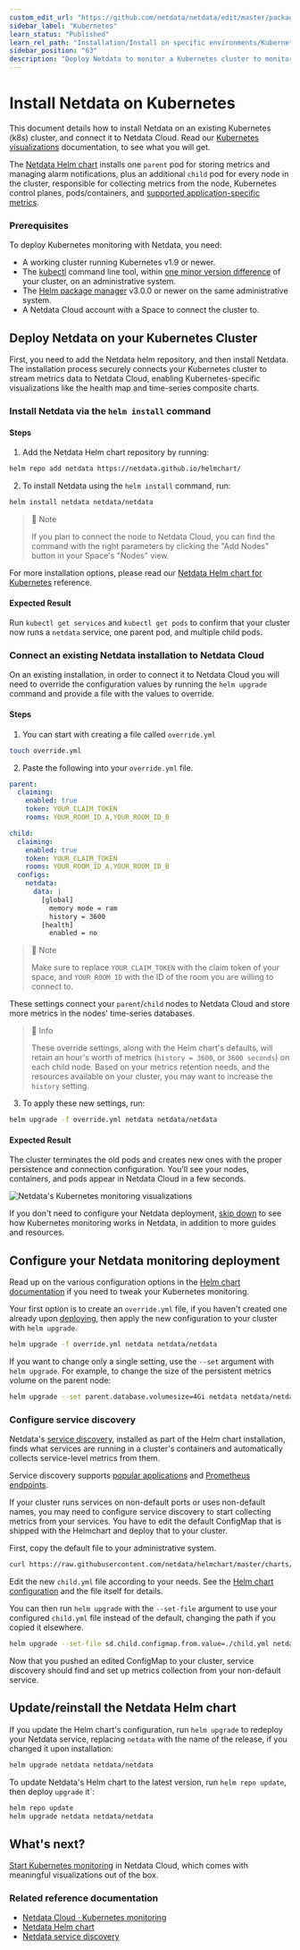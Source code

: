 ```yaml
---
custom_edit_url: "https://github.com/netdata/netdata/edit/master/packaging/installer/methods/kubernetes.md"
sidebar_label: "Kubernetes"
learn_status: "Published"
learn_rel_path: "Installation/Install on specific environments/Kubernetes"
sidebar_position: "63"
description: "Deploy Netdata to monitor a Kubernetes cluster to monitor the health, performance, resource utilization, and application metrics of a Kubernetes cluster in real time."
---
```




# Install Netdata on Kubernetes

This document details how to install Netdata on an existing Kubernetes (k8s) cluster, and connect it to Netdata Cloud. Read our [Kubernetes visualizations](/docs/nightly/visualization,-charts-and-dashboards/kubernetes-visualizations) documentation, to see what you will get.

The [Netdata Helm chart](/docs/nightly/installation/install-on-specific-environments/kubernetes/kubernetes-helm-chart-reference) installs one `parent` pod for storing metrics and managing alarm notifications, plus an additional
`child` pod for every node in the cluster, responsible for collecting metrics from the node, Kubernetes control planes,
pods/containers, and [supported application-specific
metrics](https://github.com/netdata/helmchart#service-discovery-and-supported-services).

### Prerequisites

To deploy Kubernetes monitoring with Netdata, you need:

- A working cluster running Kubernetes v1.9 or newer.
- The [kubectl](https://kubernetes.io/docs/reference/kubectl/overview/) command line tool, within [one minor version
    difference](https://kubernetes.io/docs/tasks/tools/install-kubectl/#before-you-begin) of your cluster, on an
    administrative system.
- The [Helm package manager](https://helm.sh/) v3.0.0 or newer on the same administrative system.
- A Netdata Cloud account with a Space to connect the cluster to.

## Deploy Netdata on your Kubernetes Cluster

First, you need to add the Netdata helm repository, and then install Netdata.  
The installation process securely connects your Kubernetes cluster to stream metrics data to Netdata Cloud, enabling Kubernetes-specific visualizations like the health map and time-series composite charts.

<Tabs groupId="installation_type">
<TabItem value="new_installations" label="New Installations">

<h3> Install Netdata via the <code>helm install</code> command </h3>

#### Steps

1. Add the Netdata Helm chart repository by running:

  ```bash
  helm repo add netdata https://netdata.github.io/helmchart/
  ```

2. To install Netdata using the `helm install` command, run:

  ```bash
  helm install netdata netdata/netdata 
  ```

  > :bookmark_tabs: Note
  >  
  > If you plan to connect the node to Netdata Cloud, you can find the command with the right parameters by clicking the "Add Nodes" button in your Space's "Nodes" view.

  For more installation options, please read our [Netdata Helm chart for Kubernetes](/docs/nightly/installation/install-on-specific-environments/kubernetes/kubernetes-helm-chart-reference) reference.

#### Expected Result

Run `kubectl get services` and `kubectl get pods` to confirm that your cluster now runs a `netdata` service, one parent pod, and multiple child pods.

</TabItem>
<TabItem value="existing_installations" label="Existing Installations">

<h3> Connect an existing Netdata installation to Netdata Cloud </h3>

On an existing installation, in order to connect it to Netdata Cloud you will need to override the configuration values by running the `helm upgrade` command and provide a file with the values to override.

#### Steps

1. You can start with creating a file called `override.yml`

  ```bash
  touch override.yml
  ```
  
2. Paste the following into your `override.yml` file.

  ```yaml
  parent:
    claiming:
      enabled: true
      token: YOUR_CLAIM_TOKEN
      rooms: YOUR_ROOM_ID_A,YOUR_ROOM_ID_B

  child:
    claiming:
      enabled: true
      token: YOUR_CLAIM_TOKEN
      rooms: YOUR_ROOM_ID_A,YOUR_ROOM_ID_B
    configs:
      netdata:
        data: |
          [global]
            memory mode = ram
            history = 3600
          [health]
            enabled = no
  ```

  > :bookmark_tabs: Note
  >  
  > Make sure to replace `YOUR_CLAIM_TOKEN` with the claim token of your space,
  > and `YOUR_ROOM_ID` with the ID of the room you are willing to connect to.

  These settings connect your `parent`/`child` nodes to Netdata Cloud and store more metrics in the nodes' time-series databases.

  > :bookmark_tabs: Info
  >  
  > These override settings, along with the Helm chart's defaults, will retain an hour's worth of metrics (`history = 3600`, or `3600 seconds`) on each child node. Based on your metrics retention needs, and the resources available on your cluster, you may want to increase the `history` setting.

3. To apply these new settings, run:

  ```bash
  helm upgrade -f override.yml netdata netdata/netdata
  ```

#### Expected Result

The cluster terminates the old pods and creates new ones with the proper persistence and connection configuration. You'll see your nodes, containers, and pods appear in Netdata Cloud in a few seconds.

</TabItem>
</Tabs>

![Netdata's Kubernetes monitoring
visualizations](https://user-images.githubusercontent.com/1153921/107801491-5dcb0f00-6d1d-11eb-9ab1-876c39f556e2.png)

If you don't need to configure your Netdata deployment, [skip down](#whats-next) to see how Kubernetes monitoring works
in Netdata, in addition to more guides and resources.

## Configure your Netdata monitoring deployment

Read up on the various configuration options in the [Helm chart
documentation](https://github.com/netdata/helmchart#configuration) if you need to tweak your Kubernetes monitoring.

Your first option is to create an `override.yml` file, if you haven't created one already upon [deploying](#deploy-netdata-on-your-kubernetes-cluster), then apply the new configuration to your cluster with `helm
upgrade`.

```bash
helm upgrade -f override.yml netdata netdata/netdata
```

If you want to change only a single setting, use the `--set` argument with `helm upgrade`. For example, to change the
size of the persistent metrics volume on the parent node:

```bash
helm upgrade --set parent.database.volumesize=4Gi netdata netdata/netdata
```

### Configure service discovery

Netdata's [service discovery](https://github.com/netdata/agent-service-discovery/#service-discovery), installed as part
of the Helm chart installation, finds what services are running in a cluster's containers and automatically collects
service-level metrics from them.

Service discovery supports [popular applications](https://github.com/netdata/helmchart#applications) and [Prometheus endpoints](https://github.com/netdata/helmchart#prometheus-endpoints).

If your cluster runs services on non-default ports or uses non-default names, you may need to configure service
discovery to start collecting metrics from your services. You have to edit the default ConfigMap that is shipped with
the Helmchart and deploy that to your cluster.

First, copy the default file to your administrative system.

```bash
curl https://raw.githubusercontent.com/netdata/helmchart/master/charts/netdata/sdconfig/child.yml -o child.yml
```

Edit the new `child.yml` file according to your needs. See the [Helm chart configuration](https://github.com/netdata/helmchart#configuration) and the file itself for details.

You can then run `helm upgrade` with the `--set-file` argument to use your configured `child.yml` file instead of the
default, changing the path if you copied it elsewhere.

```bash
helm upgrade --set-file sd.child.configmap.from.value=./child.yml netdata netdata/netdata
```

Now that you pushed an edited ConfigMap to your cluster, service discovery should find and set up metrics collection
from your non-default service.

## Update/reinstall the Netdata Helm chart

If you update the Helm chart's configuration, run `helm upgrade` to redeploy your Netdata service, replacing `netdata`
with the name of the release, if you changed it upon installation:

```bash
helm upgrade netdata netdata/netdata
```

To update Netdata's Helm chart to the latest version, run `helm repo update`, then deploy `upgrade` it`:

```bash
helm repo update
helm upgrade netdata netdata/netdata
```

## What's next?

[Start Kubernetes monitoring](/docs/nightly/visualization,-charts-and-dashboards/kubernetes-visualizations) in Netdata Cloud, which comes with meaningful visualizations out of the box.

### Related reference documentation

- [Netdata Cloud · Kubernetes monitoring](/docs/nightly/visualization,-charts-and-dashboards/kubernetes-visualizations)
- [Netdata Helm chart](https://github.com/netdata/helmchart)
- [Netdata service discovery](https://github.com/netdata/agent-service-discovery/)
